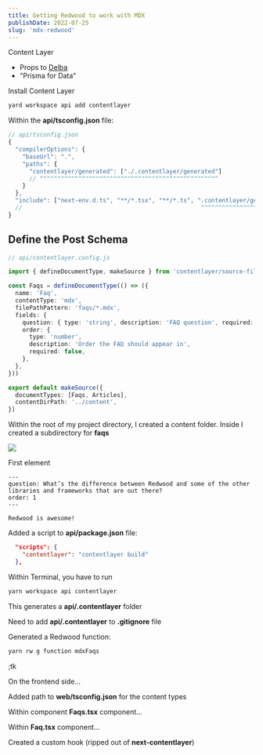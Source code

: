 ```yaml
---
title: Getting Redwood to work with MDX
publishDate: 2022-07-25
slug: 'mdx-redwood'
---
```


Content Layer
* Props to [Delba](https://delba.dev/blog/next-blog-structured-mdx-content-with-contentlayer#blog-post-list-page)
* "Prisma for Data"

Install Content Layer
```bash
yard workspace api add contentlayer
```

Within the **api/tsconfig.json** file:

```ts
// api/tsconfig.json
{
  "compilerOptions": {
    "baseUrl": ".",
    "paths": {
      "contentlayer/generated": ["./.contentlayer/generated"]
      // ^^^^^^^^^^^^^^^^^^^^^^^^^^^^^^^^^^^^^^^^^^^^^^^^^^^
    }
  },
  "include": ["next-env.d.ts", "**/*.tsx", "**/*.ts", ".contentlayer/generated"]
  //                                                   ^^^^^^^^^^^^^^^^^^^^^^^^^
}
```

## Define the Post Schema
```ts
// api/contentlayer.config.js

import { defineDocumentType, makeSource } from 'contentlayer/source-files'

const Faqs = defineDocumentType(() => ({
  name: 'Faq',
  contentType: 'mdx',
  filePathPattern: 'faqs/*.mdx',
  fields: {
    question: { type: 'string', description: 'FAQ question', required: true },
    order: {
      type: 'number',
      description: 'Order the FAQ should appear in',
      required: false,
    },
  },
}))

export default makeSource({
  documentTypes: [Faqs, Articles],
  contentDirPath: '../content',
})
```

Within the root of my project directory, I created a content folder. Inside I created a subdirectory for **faqs**

![](/images/content/articles/002__mdx/faqs.png)

First element

```mdx
---
question: What’s the difference between Redwood and some of the other libraries and frameworks that are out there?
order: 1
---

Redwood is awesome!

```

Added a script to **api/package.json** file:

```json
  "scripts": {
    "contentlayer": "contentlayer build"
  },
```

Within Terminal, you have to run

```bash
yarn workspace api contentlayer
```

This generates a **api/.contentlayer** folder

Need to add **api/.contentlayer** to **.gitignore** file

Generated a Redwood function:

```bash
yarn rw g function mdxFaqs
```

;tk

On the frontend side...

Added path to **web/tsconfig.json** for the content types

Within component **Faqs.tsx** component...


Within **Faq.tsx** component...


Created a custom hook (ripped out of **next-contentlayer**)

